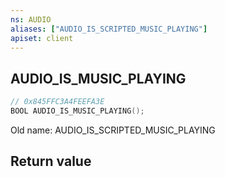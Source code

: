 ```yaml
---
ns: AUDIO
aliases: ["AUDIO_IS_SCRIPTED_MUSIC_PLAYING"]
apiset: client
---
```

## AUDIO_IS_MUSIC_PLAYING

```c
// 0x845FFC3A4FEEFA3E
BOOL AUDIO_IS_MUSIC_PLAYING();
```

Old name: AUDIO_IS_SCRIPTED_MUSIC_PLAYING


## Return value
